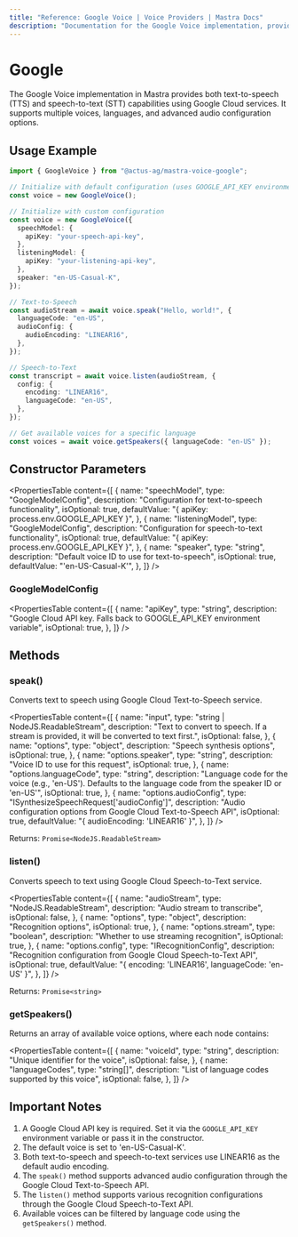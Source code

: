 ```yaml
---
title: "Reference: Google Voice | Voice Providers | Mastra Docs"
description: "Documentation for the Google Voice implementation, providing text-to-speech and speech-to-text capabilities."
---
```


# Google

The Google Voice implementation in Mastra provides both text-to-speech (TTS) and speech-to-text (STT) capabilities using Google Cloud services. It supports multiple voices, languages, and advanced audio configuration options.

## Usage Example

```typescript
import { GoogleVoice } from "@actus-ag/mastra-voice-google";

// Initialize with default configuration (uses GOOGLE_API_KEY environment variable)
const voice = new GoogleVoice();

// Initialize with custom configuration
const voice = new GoogleVoice({
  speechModel: {
    apiKey: "your-speech-api-key",
  },
  listeningModel: {
    apiKey: "your-listening-api-key",
  },
  speaker: "en-US-Casual-K",
});

// Text-to-Speech
const audioStream = await voice.speak("Hello, world!", {
  languageCode: "en-US",
  audioConfig: {
    audioEncoding: "LINEAR16",
  },
});

// Speech-to-Text
const transcript = await voice.listen(audioStream, {
  config: {
    encoding: "LINEAR16",
    languageCode: "en-US",
  },
});

// Get available voices for a specific language
const voices = await voice.getSpeakers({ languageCode: "en-US" });
```

## Constructor Parameters

<PropertiesTable
  content={[
    {
      name: "speechModel",
      type: "GoogleModelConfig",
      description: "Configuration for text-to-speech functionality",
      isOptional: true,
      defaultValue: "{ apiKey: process.env.GOOGLE_API_KEY }",
    },
    {
      name: "listeningModel",
      type: "GoogleModelConfig",
      description: "Configuration for speech-to-text functionality",
      isOptional: true,
      defaultValue: "{ apiKey: process.env.GOOGLE_API_KEY }",
    },
    {
      name: "speaker",
      type: "string",
      description: "Default voice ID to use for text-to-speech",
      isOptional: true,
      defaultValue: "'en-US-Casual-K'",
    },
  ]}
/>

### GoogleModelConfig

<PropertiesTable
  content={[
    {
      name: "apiKey",
      type: "string",
      description:
        "Google Cloud API key. Falls back to GOOGLE_API_KEY environment variable",
      isOptional: true,
    },
  ]}
/>

## Methods

### speak()

Converts text to speech using Google Cloud Text-to-Speech service.

<PropertiesTable
  content={[
    {
      name: "input",
      type: "string | NodeJS.ReadableStream",
      description:
        "Text to convert to speech. If a stream is provided, it will be converted to text first.",
      isOptional: false,
    },
    {
      name: "options",
      type: "object",
      description: "Speech synthesis options",
      isOptional: true,
    },
    {
      name: "options.speaker",
      type: "string",
      description: "Voice ID to use for this request",
      isOptional: true,
    },
    {
      name: "options.languageCode",
      type: "string",
      description:
        "Language code for the voice (e.g., 'en-US'). Defaults to the language code from the speaker ID or 'en-US'",
      isOptional: true,
    },
    {
      name: "options.audioConfig",
      type: "ISynthesizeSpeechRequest['audioConfig']",
      description:
        "Audio configuration options from Google Cloud Text-to-Speech API",
      isOptional: true,
      defaultValue: "{ audioEncoding: 'LINEAR16' }",
    },
  ]}
/>

Returns: `Promise<NodeJS.ReadableStream>`

### listen()

Converts speech to text using Google Cloud Speech-to-Text service.

<PropertiesTable
  content={[
    {
      name: "audioStream",
      type: "NodeJS.ReadableStream",
      description: "Audio stream to transcribe",
      isOptional: false,
    },
    {
      name: "options",
      type: "object",
      description: "Recognition options",
      isOptional: true,
    },
    {
      name: "options.stream",
      type: "boolean",
      description: "Whether to use streaming recognition",
      isOptional: true,
    },
    {
      name: "options.config",
      type: "IRecognitionConfig",
      description:
        "Recognition configuration from Google Cloud Speech-to-Text API",
      isOptional: true,
      defaultValue: "{ encoding: 'LINEAR16', languageCode: 'en-US' }",
    },
  ]}
/>

Returns: `Promise<string>`

### getSpeakers()

Returns an array of available voice options, where each node contains:

<PropertiesTable
  content={[
    {
      name: "voiceId",
      type: "string",
      description: "Unique identifier for the voice",
      isOptional: false,
    },
    {
      name: "languageCodes",
      type: "string[]",
      description: "List of language codes supported by this voice",
      isOptional: false,
    },
  ]}
/>

## Important Notes

1. A Google Cloud API key is required. Set it via the `GOOGLE_API_KEY` environment variable or pass it in the constructor.
2. The default voice is set to 'en-US-Casual-K'.
3. Both text-to-speech and speech-to-text services use LINEAR16 as the default audio encoding.
4. The `speak()` method supports advanced audio configuration through the Google Cloud Text-to-Speech API.
5. The `listen()` method supports various recognition configurations through the Google Cloud Speech-to-Text API.
6. Available voices can be filtered by language code using the `getSpeakers()` method.
